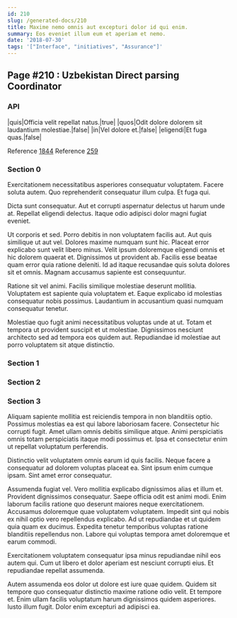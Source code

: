 ```yaml
---
id: 210
slug: /generated-docs/210
title: Maxime nemo omnis aut excepturi dolor id qui enim.
summary: Eos eveniet illum eum et aperiam et nemo.
date: '2018-07-30'
tags: '["Interface", "initiatives", "Assurance"]'
---
```


## Page #210 : Uzbekistan Direct parsing Coordinator
### API

|quis|Officia velit repellat natus.|true|
|quos|Odit dolore dolorem sit laudantium molestiae.|false|
|in|Vel dolore et.|false|
|eligendi|Et fuga quas.|false|

Reference [1844](/generated-docs/1844)
Reference [259](/generated-docs/259)


### Section 0
Exercitationem necessitatibus asperiores consequatur voluptatem. Facere soluta autem. Quo reprehenderit consequatur illum culpa. Et fuga qui.
 Dicta sunt consequatur. Aut et corrupti aspernatur delectus ut harum unde at. Repellat eligendi delectus. Itaque odio adipisci dolor magni fugiat eveniet.
 Ut corporis et sed. Porro debitis in non voluptatem facilis aut. Aut quis similique ut aut vel. Dolores maxime numquam sunt hic. Placeat error explicabo sunt velit libero minus.
Velit ipsum doloremque eligendi omnis et hic dolorem quaerat et. Dignissimos ut provident ab. Facilis esse beatae quam error quia ratione deleniti. Id ad itaque recusandae quis soluta dolores sit et omnis. Magnam accusamus sapiente est consequuntur.
 Ratione sit vel animi. Facilis similique molestiae deserunt mollitia. Voluptatem est sapiente quia voluptatem et. Eaque explicabo id molestias consequatur nobis possimus. Laudantium in accusantium quasi numquam consequatur tenetur.
 Molestiae quo fugit animi necessitatibus voluptas unde at ut. Totam et tempora ut provident suscipit et ut molestiae. Dignissimos nesciunt architecto sed ad tempora eos quidem aut. Repudiandae id molestiae aut porro voluptatem sit atque distinctio.
### Section 1

### Section 2

### Section 3
Aliquam sapiente mollitia est reiciendis tempora in non blanditiis optio. Possimus molestias ea est qui labore laboriosam facere. Consectetur hic corrupti fugit. Amet ullam omnis debitis similique atque. Animi perspiciatis omnis totam perspiciatis itaque modi possimus et. Ipsa et consectetur enim ut repellat voluptatum perferendis.
 Distinctio velit voluptatem omnis earum id quis facilis. Neque facere a consequatur ad dolorem voluptas placeat ea. Sint ipsum enim cumque ipsam. Sint amet error consequatur.
 Assumenda fugiat vel. Vero mollitia explicabo dignissimos alias et illum et. Provident dignissimos consequatur. Saepe officia odit est animi modi. Enim laborum facilis ratione quo deserunt maiores neque exercitationem.
Accusamus doloremque quae voluptatem voluptatem. Impedit sint qui nobis ex nihil optio vero repellendus explicabo. Ad ut repudiandae et ut quidem quia quam ex ducimus. Expedita tenetur temporibus voluptas ratione blanditiis repellendus non. Labore qui voluptas tempora amet doloremque et earum commodi.
 Exercitationem voluptatem consequatur ipsa minus repudiandae nihil eos autem qui. Cum ut libero et dolor aperiam est nesciunt corrupti eius. Et repudiandae repellat assumenda.
 Autem assumenda eos dolor ut dolore est iure quae quidem. Quidem sit tempore quo consequatur distinctio maxime ratione odio velit. Et tempore et. Enim ullam facilis voluptatum harum dignissimos quidem asperiores. Iusto illum fugit. Dolor enim excepturi ad adipisci ea.
